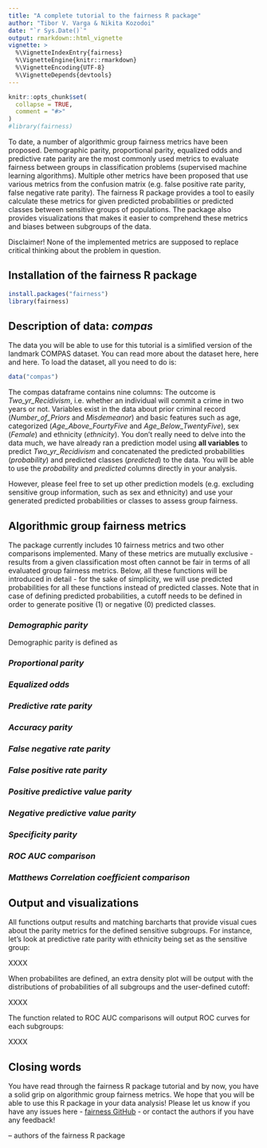 ```yaml
---
title: "A complete tutorial to the fairness R package"
author: "Tibor V. Varga & Nikita Kozodoi"
date: "`r Sys.Date()`"
output: rmarkdown::html_vignette
vignette: >
  %\VignetteIndexEntry{fairness}
  %\VignetteEngine{knitr::rmarkdown}
  %\VignetteEncoding{UTF-8}
  %\VignetteDepends{devtools}
---
```


```r
knitr::opts_chunk$set(
  collapse = TRUE,
  comment = "#>"
)
#library(fairness)
```

To date, a number of algorithmic group fairness metrics have been proposed. Demographic parity, proportional parity, equalized odds and predictive rate parity are the most commonly used metrics to evaluate fairness between groups in classification problems (supervised machine learning algorithms). Multiple other metrics have been proposed that use various metrics from the confusion matrix (e.g. false positive rate parity, false negative rate parity). The fairness R package provides a tool to easily calculate these metrics for given predicted probabilities or predicted classes between sensitive groups of populations. The package also provides visualizations that makes it easier to comprehend these metrics and biases between subgroups of the data.

Disclaimer! None of the implemented metrics are supposed to replace critical thinking about the problem in question.

## Installation of the fairness R package

```r
install.packages("fairness")
library(fairness)
```

## Description of data: *compas*

The data you will be able to use for this tutorial is a simlified version of the landmark COMPAS dataset. You can read more about the dataset here, here and here. To load the dataset, all you need to do is:

```r
data("compas")
```

The compas dataframe contains nine columns: The outcome is *Two_yr_Recidivism*, i.e. whether an individual will commit a crime in two years or not. Variables exist in the data about prior criminal record (*Number_of_Priors* and *Misdemeanor*) and basic features such as age, categorized (*Age_Above_FourtyFive* and *Age_Below_TwentyFive*), sex (*Female*) and ethnicity (*ethnicity*). You don't really need to delve into the data much, we have already ran a prediction model using **all variables** to predict *Two_yr_Recidivism* and concatenated the predicted probabilities (*probability*) and predicted classes (*predicted*) to the data. You will be able to use the *probability* and *predicted* columns directly in your analysis.

However, please feel free to set up other prediction models (e.g. excluding sensitive group information, such as sex and ethnicity) and use your generated predicted probabilities or classes to assess group fairness.

## Algorithmic group fairness metrics

The package currently includes 10 fairness metrics and two other comparisons implemented. Many of these metrics are mutually exclusive - results from a given classification most often cannot be fair in terms of all evaluated group fairness metrics. Below, all these functions will be introduced in detail - for the sake of simplicity, we will use predicted probabilities for all these functions instead of predicted classes. Note that in case of defining predicted probabilities, a cutoff needs to be defined in order to generate positive (1) or negative (0) predicted classes.

### *Demographic parity*
Demographic parity is defined as

### *Proportional parity*
### *Equalized odds*
### *Predictive rate parity*
### *Accuracy parity*
### *False negative rate parity*
### *False positive rate parity*
### *Positive predictive value parity*
### *Negative predictive value parity*
### *Specificity parity*

### *ROC AUC comparison*
### *Matthews Correlation coefficient comparison*


## Output and visualizations

All functions output results and matching barcharts that provide visual cues about the parity metrics for the defined sensitive subgroups. For instance, let's look at predictive rate parity with ethnicity being set as the sensitive group:

XXXX

When probabilites are defined, an extra density plot will be output with the distributions of probabilities of all subgroups and the user-defined cutoff:

XXXX

The function related to ROC AUC comparisons will output ROC curves for each subgroups:

XXXX

## Closing words

You have read through the fairness R package tutorial and by now, you have a solid grip on algorithmic group fairness metrics. We hope that you will be able to use this R package in your data analysis! Please let us know if you have any issues here -  [fairness GitHub](https://github.com/kozodoi/Fairness/issues) - or contact the authors if you have any feedback!

 -- authors of the fairness R package







